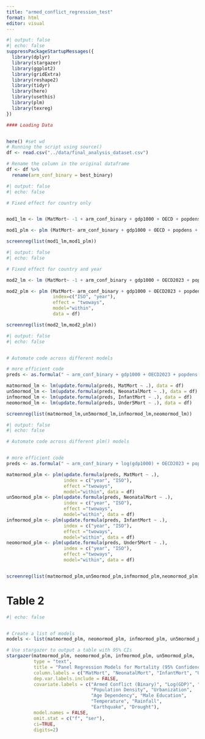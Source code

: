 ```yaml
---
title: "armed_conflict_regression_test"
format: html
editor: visual
---
```



```r
#| output: false 
#| echo: false
suppressPackageStartupMessages({
  library(dplyr)
  library(stargazer)
  library(ggplot2)
  library(gridExtra)
  library(reshape2)
  library(tidyr)
  library(here)
  library(usethis)
  library(plm)
  library(texreg)
})

#### Loading Data


here() #set wd
# Running the script using source()
df <- read.csv("../data/final_analysis_dataset.csv")

# Rename the column in the original dataframe
df <- df %>%
  rename(arm_conf_binary = best_binary)


```


```r
#| output: false 
#| echo: false

# Fixed effect for country only


mod1_lm <- lm (MatMort~ -1 + arm_conf_binary + gdp1000 + OECD + popdens + urban + agedep + male_edu + temp + rainfall1000 + earthquake + drought + ISO + as.factor(year), data = df)

mod1_plm <- plm (MatMort~ arm_conf_binary + gdp1000 + OECD + popdens + urban + agedep + male_edu + temp + rainfall1000 + earthquake + drought , index=c("ISO"), model="within",data = df)

screenreg(list(mod1_lm,mod1_plm))

```


```r
#| output: false 
#| echo: false

# Fixed effect for country and year

mod2_lm <- lm (MatMort~ -1 + arm_conf_binary + gdp1000 + OECD2023 + popdens + urban + agedep + male_edu + temp + rainfall1000 + earthquake + drought + ISO + as.factor(year), data = df)

mod2_plm <- plm (MatMort~ arm_conf_binary + gdp1000 + OECD2023 + popdens + urban + agedep + male_edu + temp + rainfall1000 + earthquake + drought, 
                 index=c("ISO", "year"),
                 effect = "twoways",
                 model="within",
                 data = df)

screenreg(list(mod2_lm,mod2_plm))


```


```r
#| output: false 
#| echo: false


# Automate code across different models

# more efficient code 
preds <- as.formula(" ~ arm_conf_binary + gdp1000 + OECD2023 + popdens + urban + agedep + male_edu + temp + rainfall1000 + earthquake + drought + ISO + as.factor(year)")

matmormod_lm <- lm(update.formula(preds, MatMort ~ .), data = df)
un5mormod_lm <- lm(update.formula(preds, NeonatalMort ~ .), data = df)
infmormod_lm <- lm(update.formula(preds, InfantMort ~ .), data = df)
neomormod_lm <- lm(update.formula(preds, Under5Mort ~ .), data = df)

screenreg(list(matmormod_lm,un5mormod_lm,infmormod_lm,neomormod_lm))


```


```r
#| output: false 
#| echo: false

# Automate code across different plm() models


# more efficient code 
preds <- as.formula(" ~ arm_conf_binary + log(gdp1000) + OECD2023 + popdens + urban + agedep + male_edu + temp + rainfall1000 + earthquake + drought")

matmormod_plm <- plm(update.formula(preds, MatMort ~ .), 
                     index = c("year", "ISO"), 
                     effect ="twoways",
                     model="within", data = df)
un5mormod_plm <- plm(update.formula(preds, NeonatalMort ~ .), 
                     index = c("year", "ISO"), 
                     effect ="twoways",
                     model="within", data = df)
infmormod_plm <- plm(update.formula(preds, InfantMort ~ .), 
                     index = c("year", "ISO"), 
                     effect ="twoways",
                     model="within", data = df)
neomormod_plm <- plm(update.formula(preds, Under5Mort ~ .), 
                     index = c("year", "ISO"), 
                     effect ="twoways",
                     model="within", data = df)


screenreg(list(matmormod_plm,un5mormod_plm,infmormod_plm,neomormod_plm))


```

# Table 2

```r
#| echo: false


# Create a list of models
models <- list(matmormod_plm, neomormod_plm, infmormod_plm, un5mormod_plm)

# Use stargazer to output a table with 95% CIs
stargazer(matmormod_plm, neomormod_plm, infmormod_plm, un5mormod_plm,
          type = "text",
          title = "Panel Regression Models for Mortality (95% Confidence Intervals)",
          column.labels = c("MatMort", "NeonatalMort", "InfantMort", "Under5Mort"),
          dep.var.labels.include = FALSE,
          covariate.labels = c("Armed Conflict (Binary)", "Log(GDP)", "OECD2023", 
                               "Population Density", "Urbanization", 
                               "Age Dependency", "Male Education", 
                               "Temperature", "Rainfall", 
                               "Earthquake", "Drought"),
          model.names = FALSE,
          omit.stat = c("f", "ser"),
          ci=TRUE,
          digits=2)
```


